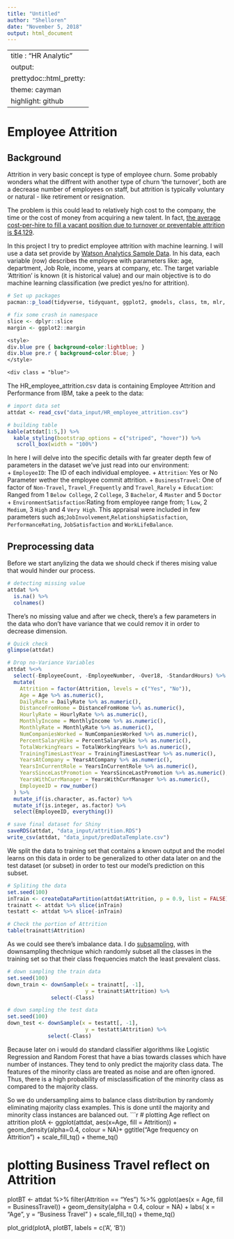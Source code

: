 ```yaml
---
title: "Untitled"
author: "Shelloren"
date: "November 5, 2018"
output: html_document
---
```

---
title : "HR Analytic" 
output:
  prettydoc::html_pretty:
  theme: cayman
  highlight: github
---
# Employee Attrition {.tabset .tabset-fade}

## Background
  Attrition in very basic concept is type of employee churn. Some probably wonders what the diffrent with another type of churn 'the turnover', both are a decrease number of employees on staff, but attrition is typically voluntary or natural - like retirement or resignation.
  
  The problem is this could lead to relatively high cost to the company, the time or the cost of money from acquiring a new talent. In fact, [the average cost-per-hire to fill a vacant position due to turnover or preventable attrition is $4,129](https://www.shrm.org/hr-today/trends-and-forecasting/research-and-surveys/Documents/2017-Talent-Acquisition-Benchmarking.pdf).  
  
  In this project I try to predict employee attrition with machine learning. I will use a data set provide by [Watson Analytics Sample Data](https://www.ibm.com/communities/analytics/watson-analytics-blog/hr-employee-attrition/). In his data, each variable (row) describes the employee with parameters like: age, department, Job Role, income, years at company, etc. The target variable 'Attrition' is known (it is historical value) and  our main objective is to do machine learning classification (we predict yes/no for attrition).

```r
# Set up packages
pacman::p_load(tidyverse, tidyquant, ggplot2, gmodels, class, tm, mlr, partykit, ROCR, cluster, caret, parallel, doParallel, randomForest, prettydoc, kableExtra, corrplot, ISLR, cowplot)

# fix some crash in namespace
slice <- dplyr::slice
margin <- ggplot2::margin
```  

```css
<style>
div.blue pre { background-color:lightblue; }
div.blue pre.r { background-color:blue; }
</style>

<div class = "blue">

```

  The HR_employee_attrition.csv data is containing Employee Attrition and Performance from IBM, take a peek to the data:
```r
# import data set
attdat <- read_csv("data_input/HR_employee_attrition.csv")

# building table
kable(attdat[1:5,]) %>%
  kable_styling(bootstrap_options = c("striped", "hover")) %>% 
   scroll_box(width = "100%")
```


In here I will delve into the specific details with far greater depth few of
parameters in the dataset we've just read into our environment:  
+ `EmployeeID`: The ID of each individual employee.
+ `Attrition`: Yes or No Parameter wether the employee commit attrition.
+ `BusinessTravel`: One of factor of `Non-Travel`, `Travel_Frequently` and `Travel_Rarely`
+ `Education`: Ranged from 1 `Below College`, 2 `College`, 3 `Bachelor`, 4 `Master` and 5 `Doctor ` 
+ `EnvironmentSatisfaction`:Rating from employee range from; 1 `Low`, 2 `Medium`, 3 `High` and 4 `Very High`. This appraisal were included in few parameters such as;`JobInvolvement`,`RelationshipSatisfaction`, `PerformanceRating`, `JobSatisfaction` and `WorkLifeBalance`.

## Preprocessing data

  Before we start anylizing the data we should check if theres mising value that would hinder our process.
```r
# detecting missing value
attdat %>% 
  is.na() %>% 
  colnames()

```
  
  
  There's no missing value and after we check, there's a few parameters in the data who don't have variance that we could remov it in order to decrease dimension.
```r
# Quick check 
glimpse(attdat) 

# Drop no-Variance Variables
attdat %<>%
  select(-EmployeeCount, -EmployeeNumber, -Over18, -StandardHours) %>%
  mutate(
    Attrition = factor(Attrition, levels = c("Yes", "No")),
    Age = Age %>% as.numeric(),
    DailyRate = DailyRate %>% as.numeric(),
    DistanceFromHome = DistanceFromHome %>% as.numeric(),
    HourlyRate = HourlyRate %>% as.numeric(),
    MonthlyIncome = MonthlyIncome %>% as.numeric(),
    MonthlyRate = MonthlyRate %>% as.numeric(),
    NumCompaniesWorked = NumCompaniesWorked %>% as.numeric(),
    PercentSalaryHike = PercentSalaryHike %>% as.numeric(),
    TotalWorkingYears = TotalWorkingYears %>% as.numeric(),
    TrainingTimesLastYear = TrainingTimesLastYear %>% as.numeric(),
    YearsAtCompany = YearsAtCompany %>% as.numeric(),
    YearsInCurrentRole = YearsInCurrentRole %>% as.numeric(),
    YearsSinceLastPromotion = YearsSinceLastPromotion %>% as.numeric(),
    YearsWithCurrManager = YearsWithCurrManager %>% as.numeric(),
    EmployeeID = row_number()
  ) %>%
  mutate_if(is.character, as.factor) %>%
  mutate_if(is.integer, as.factor) %>%
  select(EmployeeID, everything())

# save final dataset for Shiny
saveRDS(attdat, "data_input/attrition.RDS")
write_csv(attdat, "data_input/predDataTemplate.csv")
```

  We split the data to training set that contains a known output and the model learns on this data in order to be generalized to other data later on and  the test dataset (or subset) in order to test our model's prediction on this subset.
```r
# Spliting the data
set.seed(100)
inTrain <- createDataPartition(attdat$Attrition, p = 0.9, list = FALSE)
trainatt <- attdat %>% slice(inTrain)
testatt <- attdat %>% slice(-inTrain)

# Check the portion of Attrition
table(trainatt$Attrition)
```

  As we could see there's imbalance data. I do [subsampling](https://topepo.github.io/caret/subsampling-for-class-imbalances.html#methods), with downsampling thechnique which randomly subset all the classes in the training set so that their class frequencies match the least prevalent class.
```r
# down sampling the train data
set.seed(100)
down_train <- downSample(x = trainatt[, -1],
                         y = trainatt$Attrition) %>% 
              select(-Class)

# down sampling the test data
set.seed(100)
down_test <- downSample(x = testatt[, -1],
                         y = testatt$Attrition) %>% 
             select(-Class)
```

  Because later on i would do standard classifier algorithms like Logistic Regression and Random Forest that have a bias towards classes which have number of instances. They tend to only predict the majority class data. The features of the minority class are treated as noise and are often ignored. Thus, there is a high probability of misclassification of the minority class as compared to the majority class.

So we do undersampling aims to balance class distribution by randomly eliminating majority class examples.  This is done until the majority and minority class instances are balanced out.
```r
# plotting Age reflect on attrition
plotA <- ggplot(attdat, aes(x=Age, fill = Attrition)) +
  geom_density(alpha=0.4, colour = NA)+
  ggtitle("Age frequency on Attrition") +
  scale_fill_tq() +
  theme_tq()

# plotting Business Travel reflect on Attrition
plotBT <- attdat %>%
  filter(Attrition == "Yes") %>% 
  ggplot(aes(x = Age, fill = BusinessTravel)) +
  geom_density(alpha = 0.4, colour = NA) +
  labs(
    x = "Age",
    y = "Business Travel"
  ) +
  scale_fill_tq() +
  theme_tq()

plot_grid(plotA, plotBT, labels = c('A', 'B'))
